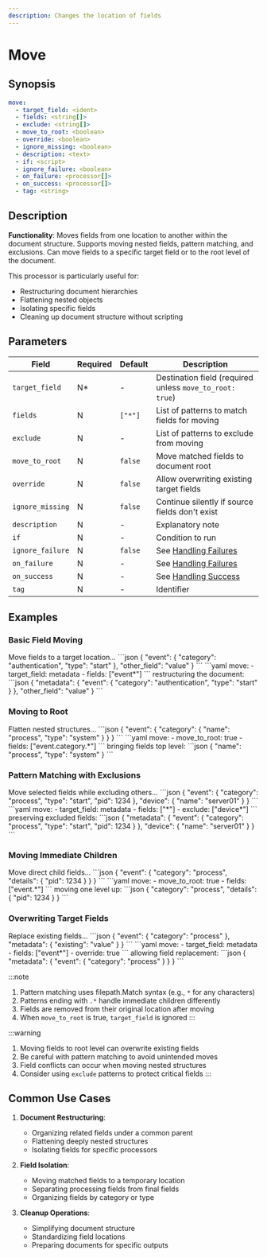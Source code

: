 ```yaml
---
description: Changes the location of fields
---
```


# Move

## Synopsis

```yaml
move:
  - target_field: <ident>
  - fields: <string[]>
  - exclude: <string[]>
  - move_to_root: <boolean>
  - override: <boolean>
  - ignore_missing: <boolean>
  - description: <text>
  - if: <script>
  - ignore_failure: <boolean>
  - on_failure: <processor[]>
  - on_success: <processor[]>
  - tag: <string>
```

## Description

**Functionality**: Moves fields from one location to another within the document structure. Supports moving nested fields, pattern matching, and exclusions. Can move fields to a specific target field or to the root level of the document.

This processor is particularly useful for:
- Restructuring document hierarchies
- Flattening nested objects
- Isolating specific fields
- Cleaning up document structure without scripting

## Parameters

|Field|Required|Default|Description|
|---|---|---|---|
|`target_field`|N*|-|Destination field (required unless `move_to_root: true`)|
|`fields`|N|`["*"]`|List of patterns to match fields for moving|
|`exclude`|N|-|List of patterns to exclude from moving|
|`move_to_root`|N|`false`|Move matched fields to document root|
|`override`|N|`false`|Allow overwriting existing target fields|
|`ignore_missing`|N|`false`|Continue silently if source fields don't exist|
|`description`|N|-|Explanatory note|
|`if`|N|-|Condition to run|
|`ignore_failure`|N|`false`|See [Handling Failures](../handling-failures.mdx)|
|`on_failure`|N|-|See [Handling Failures](../handling-failures.mdx)|
|`on_success`|N|-|See [Handling Success](../handling-success.mdx)|
|`tag`|N|-|Identifier|

## Examples

### Basic Field Moving

<ExampleGrid>
  <CommentCol>
    Move fields to a target location...
  </CommentCol>
  <CodeCol>
    ```json
    {
      "event": {
        "category": "authentication",
        "type": "start"
      },
      "other_field": "value"
    }
    ```
    ```yaml
    move:
      - target_field: metadata
      - fields: ["event*"]
    ```
  </CodeCol>
  <CommentCol>
    restructuring the document:
  </CommentCol>
  <CodeCol>
    ```json
    {
      "metadata": {
        "event": {
          "category": "authentication",
          "type": "start"
        }
      },
      "other_field": "value"
    }
    ```
  </CodeCol>
</ExampleGrid>

### Moving to Root

<ExampleGrid>
  <CommentCol>
    Flatten nested structures...
  </CommentCol>
  <CodeCol>
    ```json
    {
      "event": {
        "category": {
          "name": "process",
          "type": "system"
        }
      }
    }
    ```
    ```yaml
    move:
      - move_to_root: true
      - fields: ["event.category.*"]
    ```
  </CodeCol>
  <CommentCol>
    bringing fields top level:
  </CommentCol>
  <CodeCol>
    ```json
    {
      "name": "process",
      "type": "system"
    }
    ```
  </CodeCol>
</ExampleGrid>

### Pattern Matching with Exclusions

<ExampleGrid>
  <CommentCol>
    Move selected fields while excluding others...
  </CommentCol>
  <CodeCol>
    ```json
    {
      "event": {
        "category": "process",
        "type": "start",
        "pid": 1234
      },
      "device": {
        "name": "server01"
      }
    }
    ```
    ```yaml
    move:
      - target_field: metadata
      - fields: ["*"]
      - exclude: ["device*"]
    ```
  </CodeCol>
  <CommentCol>
    preserving excluded fields:
  </CommentCol>
  <CodeCol>
    ```json
    {
      "metadata": {
        "event": {
          "category": "process",
          "type": "start",
          "pid": 1234
        }
      },
      "device": {
        "name": "server01"
      }
    }
    ```
  </CodeCol>
</ExampleGrid>

### Moving Immediate Children

<ExampleGrid>
  <CommentCol>
    Move direct child fields...
  </CommentCol>
  <CodeCol>
    ```json
    {
      "event": {
        "category": "process",
        "details": {
          "pid": 1234
        }
      }
    }
    ```
    ```yaml
    move:
      - move_to_root: true
      - fields: ["event.*"]
    ```
  </CodeCol>
  <CommentCol>
    moving one level up:
  </CommentCol>
  <CodeCol>
    ```json
    {
      "category": "process",
      "details": {
        "pid": 1234
      }
    }
    ```
  </CodeCol>
</ExampleGrid>

### Overwriting Target Fields

<ExampleGrid>
  <CommentCol>
    Replace existing fields...
  </CommentCol>
  <CodeCol>
    ```json
    {
      "event": {
        "category": "process"
      },
      "metadata": {
        "existing": "value"
      }
    }
    ```
    ```yaml
    move:
      - target_field: metadata
      - fields: ["event*"]
      - override: true
    ```
  </CodeCol>
  <CommentCol>
    allowing field replacement:
  </CommentCol>
  <CodeCol>
    ```json
    {
      "metadata": {
        "event": {
          "category": "process"
        }
      }
    }
    ```
  </CodeCol>
</ExampleGrid>

:::note
1. Pattern matching uses filepath.Match syntax (e.g., `*` for any characters)
2. Patterns ending with `.*` handle immediate children differently
3. Fields are removed from their original location after moving
4. When `move_to_root` is true, `target_field` is ignored
:::

:::warning
1. Moving fields to root level can overwrite existing fields
2. Be careful with pattern matching to avoid unintended moves
3. Field conflicts can occur when moving nested structures
4. Consider using `exclude` patterns to protect critical fields
:::

## Common Use Cases

1. **Document Restructuring**:
   - Organizing related fields under a common parent
   - Flattening deeply nested structures
   - Isolating fields for specific processors

2. **Field Isolation**:
   - Moving matched fields to a temporary location
   - Separating processing fields from final fields
   - Organizing fields by category or type

3. **Cleanup Operations**:
   - Simplifying document structure
   - Standardizing field locations
   - Preparing documents for specific outputs